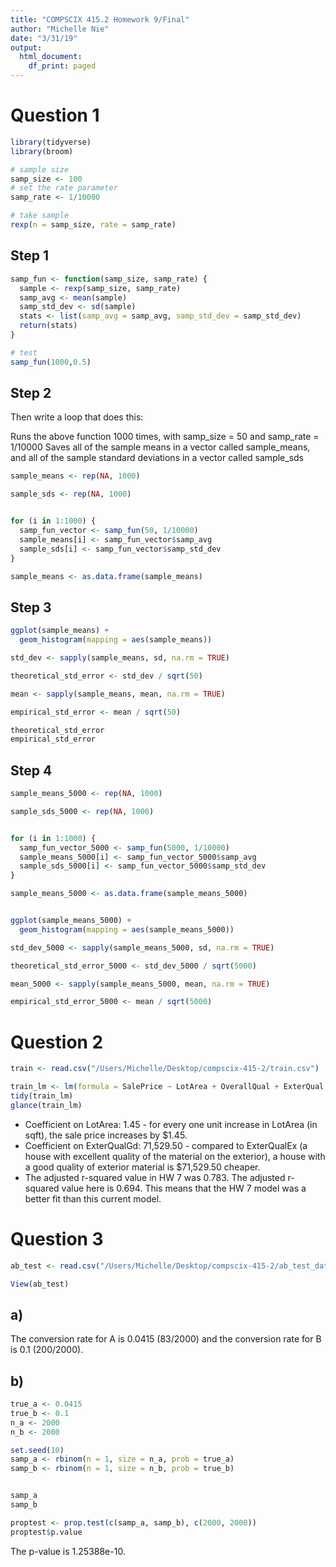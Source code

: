 ```yaml
---
title: "COMPSCIX 415.2 Homework 9/Final"
author: "Michelle Nie"
date: "3/31/19"
output:
  html_document:
    df_print: paged
---
```

# Question 1

```r
library(tidyverse)
library(broom)

# sample size
samp_size <- 100
# set the rate parameter
samp_rate <- 1/10000

# take sample
rexp(n = samp_size, rate = samp_rate)

```
 
## Step 1 
 
```r
samp_fun <- function(samp_size, samp_rate) {
  sample <- rexp(samp_size, samp_rate)
  samp_avg <- mean(sample)
  samp_std_dev <- sd(sample)
  stats <- list(samp_avg = samp_avg, samp_std_dev = samp_std_dev)
  return(stats)
}

# test
samp_fun(1000,0.5)
```

## Step 2
Then write a loop that does this:

Runs the above function 1000 times, with samp_size = 50 and samp_rate = 1/10000
Saves all of the sample means in a vector called sample_means, and all of the sample standard deviations in a vector called sample_sds

```r

sample_means <- rep(NA, 1000)

sample_sds <- rep(NA, 1000)


for (i in 1:1000) {
  samp_fun_vector <- samp_fun(50, 1/10000) 
  sample_means[i] <- samp_fun_vector$samp_avg
  sample_sds[i] <- samp_fun_vector$samp_std_dev
}

sample_means <- as.data.frame(sample_means)

```


## Step 3

```r
ggplot(sample_means) + 
  geom_histogram(mapping = aes(sample_means))

std_dev <- sapply(sample_means, sd, na.rm = TRUE)

theoretical_std_error <- std_dev / sqrt(50)

mean <- sapply(sample_means, mean, na.rm = TRUE)

empirical_std_error <- mean / sqrt(50)

theoretical_std_error
empirical_std_error
```


## Step 4

```r

sample_means_5000 <- rep(NA, 1000)

sample_sds_5000 <- rep(NA, 1000)


for (i in 1:1000) {
  samp_fun_vector_5000 <- samp_fun(5000, 1/10000) 
  sample_means_5000[i] <- samp_fun_vector_5000$samp_avg
  sample_sds_5000[i] <- samp_fun_vector_5000$samp_std_dev
}

sample_means_5000 <- as.data.frame(sample_means_5000)


ggplot(sample_means_5000) + 
  geom_histogram(mapping = aes(sample_means_5000))

std_dev_5000 <- sapply(sample_means_5000, sd, na.rm = TRUE)

theoretical_std_error_5000 <- std_dev_5000 / sqrt(5000)

mean_5000 <- sapply(sample_means_5000, mean, na.rm = TRUE)

empirical_std_error_5000 <- mean / sqrt(5000)


```


# Question 2


```r
train <- read.csv("/Users/Michelle/Desktop/compscix-415-2/train.csv")

train_lm <- lm(formula = SalePrice ~ LotArea + OverallQual + ExterQual, data = train)
tidy(train_lm)
glance(train_lm)


```


- Coefficient on LotArea: 1.45 - for every one unit increase in LotArea (in sqft), the sale price increases by $1.45. 
- Coefficient on ExterQualGd: 71,529.50 -  compared to ExterQualEx (a house with excellent quality of the material on the exterior), a house with a good quality of exterior material is $71,529.50 cheaper. 
- The adjusted r-squared value in HW 7 was 0.783. The adjusted r-squared value here is 0.694. This means that the HW 7 model was a better fit than this current model.


# Question 3

```r

ab_test <- read.csv("/Users/Michelle/Desktop/compscix-415-2/ab_test_data.csv")

View(ab_test)

```

## a)
The conversion rate for A is 0.0415 (83/2000) and the conversion rate for B is 0.1 (200/2000).

## b) 

```r
true_a <- 0.0415
true_b <- 0.1
n_a <- 2000
n_b <- 2000

set.seed(10)
samp_a <- rbinom(n = 1, size = n_a, prob = true_a)
samp_b <- rbinom(n = 1, size = n_b, prob = true_b)


samp_a
samp_b

proptest <- prop.test(c(samp_a, samp_b), c(2000, 2000))
proptest$p.value


```

The p-value is 1.25388e-10.